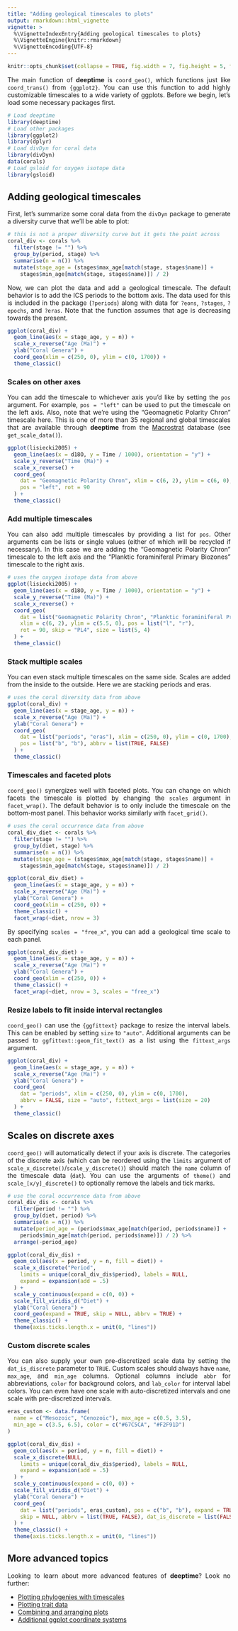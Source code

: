 ---
title: "Adding geological timescales to plots"
output: rmarkdown::html_vignette
vignette: >
  %\VignetteIndexEntry{Adding geological timescales to plots}
  %\VignetteEngine{knitr::rmarkdown}
  %\VignetteEncoding{UTF-8}
---

```{r, include = FALSE}
knitr::opts_chunk$set(collapse = TRUE, fig.width = 7, fig.height = 5, fig.align = "center")
```

<div style="text-align: justify">

The main function of __deeptime__ is `coord_geo()`, which functions just like `coord_trans()` from `{ggplot2}`.
You can use this function to add highly customizable timescales to a wide variety of ggplots. Before we begin, let's load some necessary packages first.

```{r message = FALSE}
# Load deeptime
library(deeptime)
# Load other packages
library(ggplot2)
library(dplyr)
# Load divDyn for coral data
library(divDyn)
data(corals)
# Load gsloid for oxygen isotope data
library(gsloid)
```

## Adding geological timescales
First, let's summarize some coral data from the `divDyn` package to generate a diversity curve that we'll be able to plot:
```{r message = FALSE}
# this is not a proper diversity curve but it gets the point across
coral_div <- corals %>%
  filter(stage != "") %>%
  group_by(period, stage) %>%
  summarise(n = n()) %>%
  mutate(stage_age = (stages$max_age[match(stage, stages$name)] +
    stages$min_age[match(stage, stages$name)]) / 2)
```
Now, we can plot the data and add a geological timescale. The default behavior is to add the ICS periods to the bottom axis. The data used for this is included in the package (`?periods`) along with data for `?eons`, `?stages`, `?epochs`, and `?eras`. Note that the function assumes that age is decreasing towards the present.
```{r}
ggplot(coral_div) +
  geom_line(aes(x = stage_age, y = n)) +
  scale_x_reverse("Age (Ma)") +
  ylab("Coral Genera") +
  coord_geo(xlim = c(250, 0), ylim = c(0, 1700)) +
  theme_classic()
```

### Scales on other axes
You can add the timescale to whichever axis you'd like by setting the `pos` argument. For example, `pos = "left"` can be used to put the timescale on the left axis. Also, note that we're using the "Geomagnetic Polarity Chron" timescale here. This is one of more than 35 regional and global timescales that are available through __deeptime__ from the [Macrostrat](https://macrostrat.org/api/defs/timescales?all) database (see `get_scale_data()`).
```{r}
ggplot(lisiecki2005) +
  geom_line(aes(x = d18O, y = Time / 1000), orientation = "y") +
  scale_y_reverse("Time (Ma)") +
  scale_x_reverse() +
  coord_geo(
    dat = "Geomagnetic Polarity Chron", xlim = c(6, 2), ylim = c(6, 0),
    pos = "left", rot = 90
  ) +
  theme_classic()
```

### Add multiple timescales
You can also add multiple timescales by providing a list for `pos`. Other arguments can be lists or single values (either of which will be recycled if necessary). In this case we are adding the "Geomagnetic Polarity Chron" timescale to the left axis and the "Planktic foraminiferal Primary Biozones" timescale to the right axis.
```{r}
# uses the oxygen isotope data from above
ggplot(lisiecki2005) +
  geom_line(aes(x = d18O, y = Time / 1000), orientation = "y") +
  scale_y_reverse("Time (Ma)") +
  scale_x_reverse() +
  coord_geo(
    dat = list("Geomagnetic Polarity Chron", "Planktic foraminiferal Primary Biozones"),
    xlim = c(6, 2), ylim = c(5.5, 0), pos = list("l", "r"),
    rot = 90, skip = "PL4", size = list(5, 4)
  ) +
  theme_classic()
```

### Stack multiple scales
You can even stack multiple timescales on the same side. Scales are added from the inside to the outside. Here we are stacking periods and eras.
```{r}
# uses the coral diversity data from above
ggplot(coral_div) +
  geom_line(aes(x = stage_age, y = n)) +
  scale_x_reverse("Age (Ma)") +
  ylab("Coral Genera") +
  coord_geo(
    dat = list("periods", "eras"), xlim = c(250, 0), ylim = c(0, 1700),
    pos = list("b", "b"), abbrv = list(TRUE, FALSE)
  ) +
  theme_classic()
```

### Timescales and faceted plots
`coord_geo()` synergizes well with faceted plots. You can change on which facets the timescale is plotted by changing the `scales` argument in `facet_wrap()`. The default behavior is to only include the timescale on the bottom-most panel. This behavior works similarly with `facet_grid()`.
```{r message = FALSE}
# uses the coral occurrence data from above
coral_div_diet <- corals %>%
  filter(stage != "") %>%
  group_by(diet, stage) %>%
  summarise(n = n()) %>%
  mutate(stage_age = (stages$max_age[match(stage, stages$name)] +
    stages$min_age[match(stage, stages$name)]) / 2)

ggplot(coral_div_diet) +
  geom_line(aes(x = stage_age, y = n)) +
  scale_x_reverse("Age (Ma)") +
  ylab("Coral Genera") +
  coord_geo(xlim = c(250, 0)) +
  theme_classic() +
  facet_wrap(~diet, nrow = 3)
```

By specifying `scales = "free_x"`, you can add a geological time scale to each panel.
```{r message = FALSE}
ggplot(coral_div_diet) +
  geom_line(aes(x = stage_age, y = n)) +
  scale_x_reverse("Age (Ma)") +
  ylab("Coral Genera") +
  coord_geo(xlim = c(250, 0)) +
  theme_classic() +
  facet_wrap(~diet, nrow = 3, scales = "free_x")
```

### Resize labels to fit inside interval rectangles
`coord_geo()` can use the `{ggfittext}` package to resize the interval labels. This can be enabled by setting `size` to `"auto"`. Additional arguments can be passed to `ggfittext::geom_fit_text()` as a list using the `fittext_args` argument.

```{r}
ggplot(coral_div) +
  geom_line(aes(x = stage_age, y = n)) +
  scale_x_reverse("Age (Ma)") +
  ylab("Coral Genera") +
  coord_geo(
    dat = "periods", xlim = c(250, 0), ylim = c(0, 1700),
    abbrv = FALSE, size = "auto", fittext_args = list(size = 20)
  ) +
  theme_classic()
```

## Scales on discrete axes
`coord_geo()` will automatically detect if your axis is discrete. The categories of the discrete axis (which can be reordered using the `limits` argument of `scale_x_discrete()`/`scale_y_discrete()`) should match the `name` column of the timescale data (`dat`). You can use the arguments of `theme()` and `scale_[x/y]_discrete()` to optionally remove the labels and tick marks.
```{r message = FALSE}
# use the coral occurrence data from above
coral_div_dis <- corals %>%
  filter(period != "") %>%
  group_by(diet, period) %>%
  summarise(n = n()) %>%
  mutate(period_age = (periods$max_age[match(period, periods$name)] +
    periods$min_age[match(period, periods$name)]) / 2) %>%
  arrange(-period_age)

ggplot(coral_div_dis) +
  geom_col(aes(x = period, y = n, fill = diet)) +
  scale_x_discrete("Period",
    limits = unique(coral_div_dis$period), labels = NULL,
    expand = expansion(add = .5)
  ) +
  scale_y_continuous(expand = c(0, 0)) +
  scale_fill_viridis_d("Diet") +
  ylab("Coral Genera") +
  coord_geo(expand = TRUE, skip = NULL, abbrv = TRUE) +
  theme_classic() +
  theme(axis.ticks.length.x = unit(0, "lines"))
```

### Custom discrete scales
You can also supply your own pre-discretized scale data by setting the `dat_is_discrete` parameter to `TRUE`. Custom scales should always have `name`, `max_age`, and `min_age` columns. Optional columns include `abbr` for abbreviations, `color` for background colors, and `lab_color` for interval label colors. You can even have one scale with auto-discretized intervals and one scale with pre-discretized intervals.

```{r}
eras_custom <- data.frame(
  name = c("Mesozoic", "Cenozoic"), max_age = c(0.5, 3.5),
  min_age = c(3.5, 6.5), color = c("#67C5CA", "#F2F91D")
)

ggplot(coral_div_dis) +
  geom_col(aes(x = period, y = n, fill = diet)) +
  scale_x_discrete(NULL,
    limits = unique(coral_div_dis$period), labels = NULL,
    expand = expansion(add = .5)
  ) +
  scale_y_continuous(expand = c(0, 0)) +
  scale_fill_viridis_d("Diet") +
  ylab("Coral Genera") +
  coord_geo(
    dat = list("periods", eras_custom), pos = c("b", "b"), expand = TRUE,
    skip = NULL, abbrv = list(TRUE, FALSE), dat_is_discrete = list(FALSE, TRUE)
  ) +
  theme_classic() +
  theme(axis.ticks.length.x = unit(0, "lines"))
```

## More advanced topics
Looking to learn about more advanced features of __deeptime__? Look no further:

- [Plotting phylogenies with timescales](phylogenies.html)
- [Plotting trait data](traits.html)
- [Combining and arranging plots](ggarrange2.html)
- [Additional ggplot coordinate systems](coord.html)

</div>
